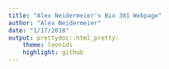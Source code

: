 ```yaml
---
title: "Alex Neidermeier's Bio 381 Webpage"
author: "Alex Neidermeier"
date: "1/17/2018"
output: prettydoc::html_pretty:
    theme: leonids
    highlight: github
---
```


